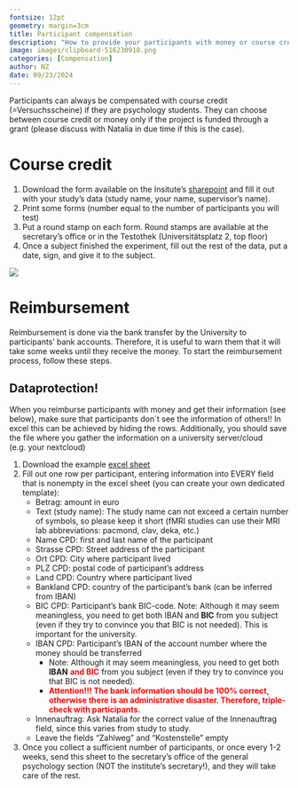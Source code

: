 ```yaml
---
fontsize: 12pt
geometry: margin=3cm
title: Participant compensation
description: "How to provide your participants with money or course credit for experiment participation"
image: images/clipboard-516230918.png
categories: [Compensation]
author: NZ
date: 09/23/2024
---
```


Participants can always be compensated with course credit (=Versuchsscheine) if they are psychology students. They can choose between course credit or money only if the project is funded through a grant (please discuss with Natalia in due time if this is the case).

# Course credit

1.  Download the form available on the Insitute's [sharepoint](https://sharepoint.uni-graz.at/sites/602/untersuchen/_layouts/15/WopiFrame2.aspx?sourcedoc=%7BFAA90B5A-5D5D-4DA2-A636-9FD2AE63A8D9%7D&file=Bestätigung_Untersuchung.pdf&action=default) and fill it out with your study's data (study name, your name, supervisor's name).
2.  Print some forms (number equal to the number of participants you will test)
3.  Put a round stamp on each form. Round stamps are available at the secretary's office or in the Testothek (Universitätsplatz 2, top floor)
4.  Once a subject finished the experiment, fill out the rest of the data, put a date, sign, and give it to the subject.

![](images/clipboard-516230918.png)

# Reimbursement

Reimbursement is done via the bank transfer by the University to participants' bank accounts. Therefore, it is useful to warn them that it will take some weeks until they receive the money. To start the reimbursement process, follow these steps.

::: callout-warning
## Dataprotection!

When you reimburse participants with money and get their information (see below), make sure that participants don´t see the information of others!! In excel this can be achieved by hiding the rows. Additionally, you should save the file where you gather the information on a university server/cloud (e.g. your nextcloud)
:::

1.  Download the example [excel sheet](https://github.com/visualneuroscience/visualneuroscience.github.io/tree/main/people/compensation/files/AWE_Form_example.xlsx)
2.  Fill out one row per participant, entering information into EVERY field that is nonempty in the excel sheet (you can create your own dedicated template):
    -   Betrag: amount in euro
    -   Text (study name): The study name can not exceed a certain number of symbols, so please keep it short (fMRI studies can use their MRI lab abbreviations: pacmond, clav, deka, etc.)
    -   Name CPD: first and last name of the participant
    -   Strasse CPD: Street address of the participant
    -   Ort CPD: City where participant lived
    -   PLZ CPD: postal code of participant's address
    -   Land CPD: Country where participant lived
    -   Bankland CPD: country of the participant's bank (can be inferred from IBAN)
    -   BIC CPD: Participant's bank BIC-code. Note: Although it may seem meaningless, you need to get both IBAN and **BIC** from you subject (even if they try to convince you that BIC is not needed). This is important for the university.
    -   IBAN CPD: Participant's IBAN of the account number where the money should be transferred
        -   Note: Although it may seem meaningless, you need to get both **IBAN** [**and BIC**]{style="color:red"} from you subject (even if they try to convince you that BIC is not needed).
        -   [**Attention!!! The bank information should be 100% correct, otherwise there is an administrative disaster. Therefore, triple-check with participants.**]{style="color:red"}
    -   Innenauftrag: Ask Natalia for the correct value of the Innenauftrag field, since this varies from study to study.
    -   Leave the fields "Zahlweg" and "Kostenstelle" empty
3.  Once you collect a sufficient number of participants, or once every 1-2 weeks, send this sheet to the secretary's office of the general psychology section (NOT the institute's secretary!), and they will take care of the rest.
